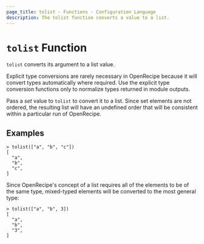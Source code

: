 ```yaml
---
page_title: tolist - Functions - Configuration Language
description: The tolist function converts a value to a list.
---
```


# `tolist` Function

`tolist` converts its argument to a list value.

Explicit type conversions are rarely necessary in OpenRecipe because it will
convert types automatically where required. Use the explicit type conversion
functions only to normalize types returned in module outputs.

Pass a _set_ value to `tolist` to convert it to a list. Since set elements are
not ordered, the resulting list will have an undefined order that will be
consistent within a particular run of OpenRecipe.

## Examples

```
> tolist(["a", "b", "c"])
[
  "a",
  "b",
  "c",
]
```

Since OpenRecipe's concept of a list requires all of the elements to be of the
same type, mixed-typed elements will be converted to the most general type:

```
> tolist(["a", "b", 3])
[
  "a",
  "b",
  "3",
]
```
